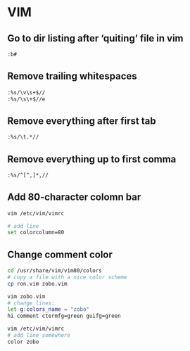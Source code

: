 # VIM

## Go to dir listing after 'quiting' file in vim

```bash
:b#
```

## Remove trailing whitespaces

```bash
:%s/\v\s+$//
:%s/\s\+$//e
```

## Remove everything after first tab

```bash
:%s/\t.*//
```

## Remove everything up to first comma

```bash
:%s/^[^,]*,//
```

## Add 80-character colomn bar

```bash
vim /etc/vim/vimrc

# add line
set colorcolumn=80
```

## Change comment color

```bash
cd /usr/share/vim/vim80/colors
# copy a file with a nice color scheme
cp ron.vim zobo.vim

vim zobo.vim 
# change lines:
let g:colors_name = "zobo"
hi comment ctermfg=green guifg=green

vim /etc/vim/vimrc
# add line somewhere
color zobo
```
